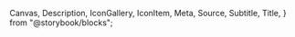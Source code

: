   Canvas,
  Description,
  IconGallery,
  IconItem,
  Meta,
  Source,
  Subtitle,
  Title,
} from "@storybook/blocks";


<Meta of={stories} />

<Title />

The icon component is implemented as a web component where you manually register each icon you want to use in your application.
This is to ensure that you only include the icons that you need in your bundle. To register a an icon for use, please call the `addIcons()`
function with an object containing your icons, as such:

<Source
  code={`
 
// import the icon data (SVG string)

addIcons(download);
`}
language="typescript"
dark
/>

The registration of icons is usually done at the root level of your application, and makes the icon available globally.
After registering an icon, use it through the `cx-icon` component. Start by importing the component:

<Source
  code={`
// Web component

// React
`}
language="typescript"
dark
/>

Then simply use the component and provide the name of the icon you wish to display:

<Source
  code={`
// Web component
<cx-icon name="download" />

// React

<CxIcon name="download" />
`} language="typescript" dark />

If you try to use an icon that is not registered, the component throws an error.

<br />
## Icon overview

<IconGallery>
  {Object.entries(cxIcons).map(([, icon]) => (
    <IconItem name={icon.name} key={icon.name}>
      <cx-icon name={icon.name} />
    </IconItem>
  ))}
</IconGallery>

## Sizing

The icon component can be sized through the `size` prop. The prop accepts the same values as our spacing tokens, in other words a number between 1 and 20.

<Canvas of={stories.Sizing} />

## Color

Use the `color` CSS property to colorize the icons. When used inside a component, the icon will inherit the text color by default.

<Canvas of={stories.Color} />
